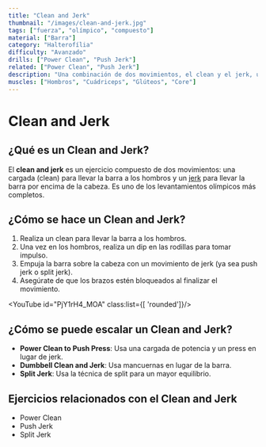 ```yaml
---
title: "Clean and Jerk"
thumbnail: "/images/clean-and-jerk.jpg"
tags: ["fuerza", "olímpico", "compuesto"]
material: ["Barra"]
category: "Halterofília"
difficulty: "Avanzado"
drills: ["Power Clean", "Push Jerk"]
related: ["Power Clean", "Push Jerk"]
description: "Una combinación de dos movimientos, el clean y el jerk, utilizados para desarrollar fuerza, potencia y coordinación."
muscles: ["Hombros", "Cuádriceps", "Glúteos", "Core"]
---
```


# Clean and Jerk

## ¿Qué es un Clean and Jerk?
El **clean and jerk** es un ejercicio compuesto de dos movimientos: una cargada (clean) para llevar la barra a los hombros y un <a href='movements/push-jerk'>jerk</a> para llevar la barra por encima de la cabeza. Es uno de los levantamientos olímpicos más completos. 

## ¿Cómo se hace un Clean and Jerk?
1. Realiza un clean para llevar la barra a los hombros.
2. Una vez en los hombros, realiza un dip en las rodillas para tomar impulso.
3. Empuja la barra sobre la cabeza con un movimiento de jerk (ya sea push jerk o split jerk).
4. Asegúrate de que los brazos estén bloqueados al finalizar el movimiento.

<YouTube id="PjY1rH4_MOA" class:list={[ 'rounded']}/>

## ¿Cómo se puede escalar un Clean and Jerk?
- **Power Clean to Push Press**: Usa una cargada de potencia y un press en lugar de jerk.
- **Dumbbell Clean and Jerk**: Usa mancuernas en lugar de la barra.
- **Split Jerk**: Usa la técnica de split para un mayor equilibrio.

## Ejercicios relacionados con el Clean and Jerk
- Power Clean
- Push Jerk
- Split Jerk